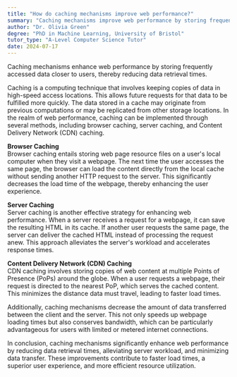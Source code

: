 ```yaml
---
title: "How do caching mechanisms improve web performance?"
summary: "Caching mechanisms improve web performance by storing frequently accessed data closer to the user, reducing data retrieval times."
author: "Dr. Olivia Green"
degree: "PhD in Machine Learning, University of Bristol"
tutor_type: "A-Level Computer Science Tutor"
date: 2024-07-17
---
```


Caching mechanisms enhance web performance by storing frequently accessed data closer to users, thereby reducing data retrieval times.

Caching is a computing technique that involves keeping copies of data in high-speed access locations. This allows future requests for that data to be fulfilled more quickly. The data stored in a cache may originate from previous computations or may be replicated from other storage locations. In the realm of web performance, caching can be implemented through several methods, including browser caching, server caching, and Content Delivery Network (CDN) caching.

**Browser Caching**  
Browser caching entails storing web page resource files on a user's local computer when they visit a webpage. The next time the user accesses the same page, the browser can load the content directly from the local cache without sending another HTTP request to the server. This significantly decreases the load time of the webpage, thereby enhancing the user experience.

**Server Caching**  
Server caching is another effective strategy for enhancing web performance. When a server receives a request for a webpage, it can save the resulting HTML in its cache. If another user requests the same page, the server can deliver the cached HTML instead of processing the request anew. This approach alleviates the server's workload and accelerates response times.

**Content Delivery Network (CDN) Caching**  
CDN caching involves storing copies of web content at multiple Points of Presence (PoPs) around the globe. When a user requests a webpage, their request is directed to the nearest PoP, which serves the cached content. This minimizes the distance data must travel, leading to faster load times.

Additionally, caching mechanisms decrease the amount of data transferred between the client and the server. This not only speeds up webpage loading times but also conserves bandwidth, which can be particularly advantageous for users with limited or metered internet connections.

In conclusion, caching mechanisms significantly enhance web performance by reducing data retrieval times, alleviating server workload, and minimizing data transfer. These improvements contribute to faster load times, a superior user experience, and more efficient resource utilization.
    